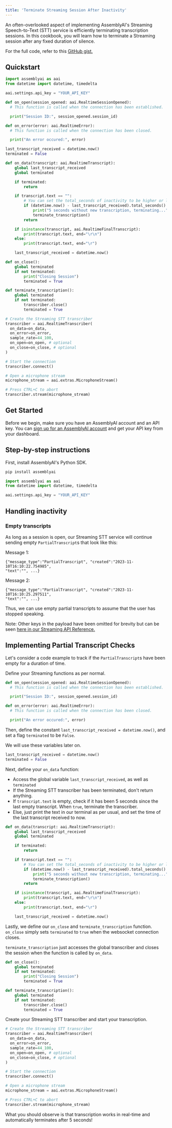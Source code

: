 ```yaml
---
title: 'Terminate Streaming Session After Inactivity'
---
```


An often-overlooked aspect of implementing AssemblyAI's Streaming Speech-to-Text (STT) service is efficiently terminating transcription sessions. In this cookbook, you will learn how to terminate a Streaming session after any fixed duration of silence.

For the full code, refer to this [GitHub gist.](https://gist.github.com/m-ods/133f7c7e4c08abf97ae53dc7577cadf7)

## Quickstart

```python
import assemblyai as aai
from datetime import datetime, timedelta

aai.settings.api_key = "YOUR_API_KEY"

def on_open(session_opened: aai.RealtimeSessionOpened):
  # This function is called when the connection has been established.

  print("Session ID:", session_opened.session_id)

def on_error(error: aai.RealtimeError):
  # This function is called when the connection has been closed.

  print("An error occured:", error)

last_transcript_received = datetime.now()
terminated = False

def on_data(transcript: aai.RealtimeTranscript):
    global last_transcript_received
    global terminated

    if terminated:
        return

    if transcript.text == "":
        # You can set the total_seconds of inactivity to be higher or lower
        if (datetime.now() - last_transcript_received).total_seconds() > 5:
            print("5 seconds without new transcription, terminating...")
            terminate_transcription()
        return

    if isinstance(transcript, aai.RealtimeFinalTranscript):
        print(transcript.text, end="\r\n")
    else:
        print(transcript.text, end="\r")

    last_transcript_received = datetime.now()

def on_close():
    global terminated
    if not terminated:
        print("Closing Session")
        terminated = True

def terminate_transcription():
    global terminated
    if not terminated:
        transcriber.close()
        terminated = True

# Create the Streaming STT transcriber
transcriber = aai.RealtimeTranscriber(
  on_data=on_data,
  on_error=on_error,
  sample_rate=44_100,
  on_open=on_open, # optional
  on_close=on_close, # optional
)

# Start the connection
transcriber.connect()

# Open a microphone stream
microphone_stream = aai.extras.MicrophoneStream()

# Press CTRL+C to abort
transcriber.stream(microphone_stream)
```

## Get Started

Before we begin, make sure you have an AssemblyAI account and an API key. You can [sign up for an AssemblyAI account](https://www.assemblyai.com/app) and get your API key from your dashboard.

## Step-by-step instructions

First, install AssemblyAI's Python SDK.

```bash
pip install assemblyai
```

```python
import assemblyai as aai
from datetime import datetime, timedelta

aai.settings.api_key = "YOUR_API_KEY"
```

## Handling inactivity

### Empty transcripts
As long as a session is open, our Streaming STT service will continue sending empty `PartialTranscript`s that look like this:

Message 1:
```
{"message_type":"PartialTranscript", "created":"2023-11-10T16:10:22.754985",
"text":"", ...}
```

Message 2:
```
{"message_type":"PartialTranscript", "created":"2023-11-10T16:10:25.297511",
"text":"", ...}
```

Thus, we can use empty partial transcripts to assume that the user has stopped speaking.

Note: Other keys in the payload have been omitted for brevity but can be seen [here in our Streaming API Reference. ](https://www.assemblyai.com/docs/api-reference/streaming)


## Implementing Partial Transcript Checks

Let's consider a code example to track if the `PartialTranscript`s have been empty for a duration of time.


Define your Streaming functions as per normal.


```python
def on_open(session_opened: aai.RealtimeSessionOpened):
  # This function is called when the connection has been established.

  print("Session ID:", session_opened.session_id)

def on_error(error: aai.RealtimeError):
  # This function is called when the connection has been closed.

  print("An error occured:", error)
```

Then, define the constant `last_transcript_received = datetime.now()`, and set a flag `terminated` to be `False`.

We will use these variables later on.


```python
last_transcript_received = datetime.now()
terminated = False

```

Next, define your `on_data` function:
*   Access the global variable `last_transcript_received`, as well as `terminated`
*   If the Streaming STT transcriber has been terminated, don't return anything.
*   If `transcript.text` is empty, check if it has been 5 seconds since the last empty transcript. When `true`, terminate the transcriber.
*   Else, just print the text in our terminal as per usual, and set the time of the last transcript received to now.



```python
def on_data(transcript: aai.RealtimeTranscript):
    global last_transcript_received
    global terminated

    if terminated:
        return

    if transcript.text == "":
        # You can set the total_seconds of inactivity to be higher or lower
        if (datetime.now() - last_transcript_received).total_seconds() > 5:
            print("5 seconds without new transcription, terminating...")
            terminate_transcription()
        return

    if isinstance(transcript, aai.RealtimeFinalTranscript):
        print(transcript.text, end="\r\n")
    else:
        print(transcript.text, end="\r")

    last_transcript_received = datetime.now()
```

Lastly, we define our `on_close` and `terminate_transcription` function. `on_close` simply sets `terminated` to `true` when the websocket connection closes.

`terminate_transcription` just accesses the global transcriber and closes the session when the function is called by `on_data`.




```python
def on_close():
    global terminated
    if not terminated:
        print("Closing Session")
        terminated = True

def terminate_transcription():
    global terminated
    if not terminated:
        transcriber.close()
        terminated = True
```

Create your Streaming STT transcriber and start your transcription.


```python
# Create the Streaming STT transcriber
transcriber = aai.RealtimeTranscriber(
  on_data=on_data,
  on_error=on_error,
  sample_rate=44_100,
  on_open=on_open, # optional
  on_close=on_close, # optional
)

# Start the connection
transcriber.connect()

# Open a microphone stream
microphone_stream = aai.extras.MicrophoneStream()

# Press CTRL+C to abort
transcriber.stream(microphone_stream)
```

What you should observe is that transcription works in real-time and automatically terminates after 5 seconds!

